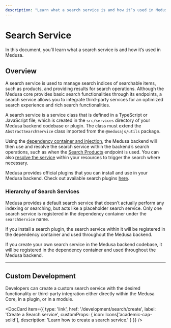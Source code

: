 ---
description: "Learn what a search service is and how it’s used in Medusa. A search service is used to manage search indices of searchable items, such as products, and providing results for search operations."
---


# Search Service

In this document, you’ll learn what a search service is and how it’s used in Medusa.

## Overview

A search service is used to manage search indices of searchable items, such as products, and providing results for search operations. Although the Medusa core provides basic search functionalities through its endpoints, a search service allows you to integrate third-party services for an optimized search experience and rich search functionalities.

A search service is a service class that is defined in a TypeScript or JavaScript file, which is created in the `src/services` directory of your Medusa backend codebase or plugin. The class must extend the `AbstractSearchService` class imported from the `@medusajs/utils` package.

Using the [dependency container and injection](../fundamentals/dependency-injection.md), the Medusa backend will then use and resolve the search service within the backend’s search operations, such as when the [Search Products](https://docs.medusajs.com/api/store#products_postproductssearch) endpoint is used. You can also [resolve the service](../services/create-service.mdx#use-a-service) within your resources to trigger the search where necessary.

Medusa provides official plugins that you can install and use in your Medusa backend. Check out available search plugins [here](../../plugins/search/index.mdx).

### Hierarchy of Search Services

Medusa provides a default search service that doesn’t actually perform any indexing or searching, but acts like a placeholder search service. Only one search service is registered in the dependency container under the `searchService` name.

If you install a search plugin, the search service within it will be registered in the dependency container and used throughout the Medusa backend.

If you create your own search service in the Medusa backend codebase, it will be registered in the dependency container and used throughout the Medusa backend.

---

## Custom Development

Developers can create a custom search service with the desired functionality or third-party integration either directly within the Medusa Core, in a plugin, or in a module.

<DocCard item={{
  type: 'link',
  href: '/development/search/create',
  label: 'Create a Search service',
  customProps: {
    icon: Icons['academic-cap-solid'],
    description: 'Learn how to create a search service.'
  }
}} />